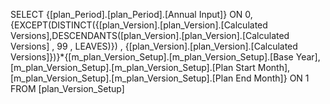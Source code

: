 SELECT {[plan_Period].[plan_Period].[Annual Input]} ON 0, {EXCEPT(DISTINCT({[plan_Version].[plan_Version].[Calculated Versions],DESCENDANTS([plan_Version].[plan_Version].[Calculated Versions] , 99 , LEAVES)}) , {[plan_Version].[plan_Version].[Calculated Versions]})}*{[m_plan_Version_Setup].[m_plan_Version_Setup].[Base Year],[m_plan_Version_Setup].[m_plan_Version_Setup].[Plan Start Month],[m_plan_Version_Setup].[m_plan_Version_Setup].[Plan End Month]} ON 1 FROM [plan_Version_Setup]